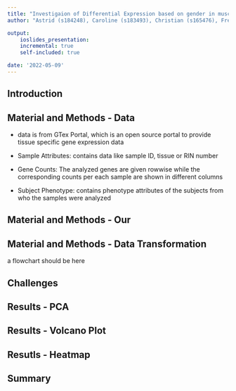 ```yaml
---
title: "Investigaion of Differential Expression based on gender in muscle tissue"
author: "Astrid (s184248), Caroline (s183493), Christian (s165476), Frederik (s184260) and Nils (s220672)"

output: 
    ioslides_presentation:
    incremental: true
    self-included: true

date: '2022-05-09'
---
```


## Introduction



## Material and Methods - Data

- data is from GTex Portal, which is an open source portal to provide tissue specific gene expression data 

- Sample Attributes: contains data like sample ID, tissue or RIN number

- Gene Counts: The analyzed genes are given rowwise while the corresponding counts per each sample are shown in different columns

- Subject Phenotype: contains phenotype attributes of the subjects from who the samples were analyzed


## Material and Methods - Our 


## Material and Methods - Data Transformation

a flowchart should be here



## Challenges 


## Results - PCA 



## Results - Volcano Plot

## Resutls - Heatmap


## Summary



